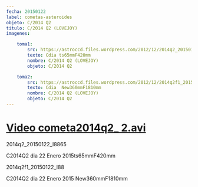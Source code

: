 ```yaml
---
fecha: 20150122
label: cometas-asteroides
objeto: C/2014 Q2
titulo: C/2014 Q2 (LOVEJOY)
imagenes:

	toma1:
		src: https://astroccd.files.wordpress.com/2012/12/2014q2_20150123_i88651.jpg
		texto: Cdia ts65mmF420mm
		nombre: C/2014 Q2 (LOVEJOY)
		objeto: C/2014 Q2

	toma2:
		src: https://astroccd.files.wordpress.com/2012/12/2014q2f1_20150122_i88.jpg
		texto: Cdia  New360mmF1810mm
		nombre: C/2014 Q2 (LOVEJOY)
		objeto: C/2014 Q2
---
```


# <a href="https://drive.google.com/file/d/0B9X-aeZtOZTwOUF2MlkwQWVoaG8/view?usp=sharing">Video cometa2014q2_ 2.avi</a>
<Imagen src="https://astroccd.files.wordpress.com/2012/12/2014q2_20150123_i88651.jpg" />

2014q2_20150122_I8865

C2014Q2 dia 22 Enero 2015ts65mmF420mm
<Imagen src="https://astroccd.files.wordpress.com/2012/12/2014q2f1_20150122_i88.jpg" />

2014q2f1_20150122_I88

C2014Q2 dia 22 Enero 2015 New360mmF1810mm